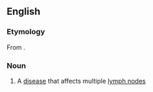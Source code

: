 ==English==

===Etymology===
From {{af|en|poly-|adenosis}}.

===Noun===
{{en-noun|polyadenoses}}

# {{lb|en|medicine}} A [[disease]] that affects multiple [[lymph node]]s
#: {{syn|en|polyadenopathy}}